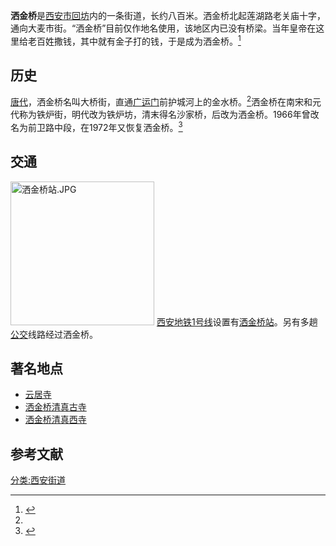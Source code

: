 {{Infobox China Road
|中文道路名称= 洒金桥
|道路名称拼音= Sajinqiao
|道路方向= NS
|路牌类型= Xi'an
|图片= 
|图片说明=
|道路属性=
|道路总长度= 0.8
|规划总长度=
|已通车长度=
|车速限制=
|行车线数量=
|所在地区= [[西安回坊|回坊]]
|起点= 莲湖路老关庙十字
|终点=大麦市街
}}
'''洒金桥'''是[[西安市|西安市]][[西安回坊|回坊]]内的一条街道，长约八百米。洒金桥北起莲湖路老关庙十字，通向大麦市街。“洒金桥”目前仅作地名使用，该地区内已没有桥梁。当年皇帝在这里给老百姓撒钱，其中就有金子打的钱，于是成为洒金桥。<ref name=xawb>{{Cite web |url= http://epaper.xiancn.com/xawb/html/2011-10/23/content_58719.htm |title= 洒金桥西安历史上的金街 |author= 郭峰 |date= 2011年10月23日 |publisher= 西安晚报 |language= zh-hans |accessdate= 2014年4月20日 |quote=  |archive-date= 2014年4月21日 |archive-url= https://web.archive.org/web/20140421082411/http://epaper.xiancn.com/xawb/html/2011-10/23/content_58719.htm |dead-url= no }}</ref>

==历史==
[[唐代|唐代]]，洒金桥名叫大桥街，直通[[广运门|广运门]]前护城河上的金水桥。<ref name=xawb/>洒金桥在南宋和元代称为铁炉街，明代改为铁炉坊，清末得名沙家桥，后改为洒金桥。1966年曾改名为前卫路中段，在1972年又恢复洒金桥。<ref>{{Cite web |url= http://news.cnwest.com/content/2014-04/09/content_10982308.htm |title= 西安街道名霸气有文化 你知道吗？ |author=  |date=  |publisher= 西部网 |language= zh-hans |accessdate= 2014年4月20日 |quote=  |archive-url= https://web.archive.org/web/20140421064355/http://news.cnwest.com/content/2014-04/09/content_10982308.htm |archive-date= 2014年4月21日 |dead-url= yes }}</ref>

==交通==
[[File:洒金桥站.JPG|230px]]
[[西安地铁1号线|西安地铁1号线]]设置有[[洒金桥站|洒金桥站]]。另有多趟[[西安公交|公交]]线路经过洒金桥。

==著名地点==
*[[云居寺(西安)|云居寺]]
*[[洒金桥清真古寺|洒金桥清真古寺]]
*[[洒金桥清真西寺|洒金桥清真西寺]]

==参考文献==
{{reflist}}

[[分类:西安街道|分类:西安街道]]